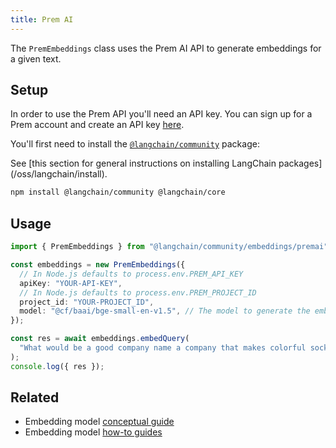 ```yaml
---
title: Prem AI
---
```


The `PremEmbeddings` class uses the Prem AI API to generate embeddings for a given text.

## Setup

In order to use the Prem API you'll need an API key. You can sign up for a Prem account and create an API key [here](https://studio.premai.io/sign-up).

You'll first need to install the [`@langchain/community`](https://www.npmjs.com/package/@langchain/community) package:

<Tip>
See [this section for general instructions on installing LangChain packages](/oss/langchain/install).
</Tip>

```bash npm
npm install @langchain/community @langchain/core
```

## Usage

```typescript
import { PremEmbeddings } from "@langchain/community/embeddings/premai";

const embeddings = new PremEmbeddings({
  // In Node.js defaults to process.env.PREM_API_KEY
  apiKey: "YOUR-API-KEY",
  // In Node.js defaults to process.env.PREM_PROJECT_ID
  project_id: "YOUR-PROJECT_ID",
  model: "@cf/baai/bge-small-en-v1.5", // The model to generate the embeddings
});

const res = await embeddings.embedQuery(
  "What would be a good company name a company that makes colorful socks?"
);
console.log({ res });
```

## Related

- Embedding model [conceptual guide](/oss/integrations/text_embedding)
- Embedding model [how-to guides](/oss/integrations/text_embedding)
